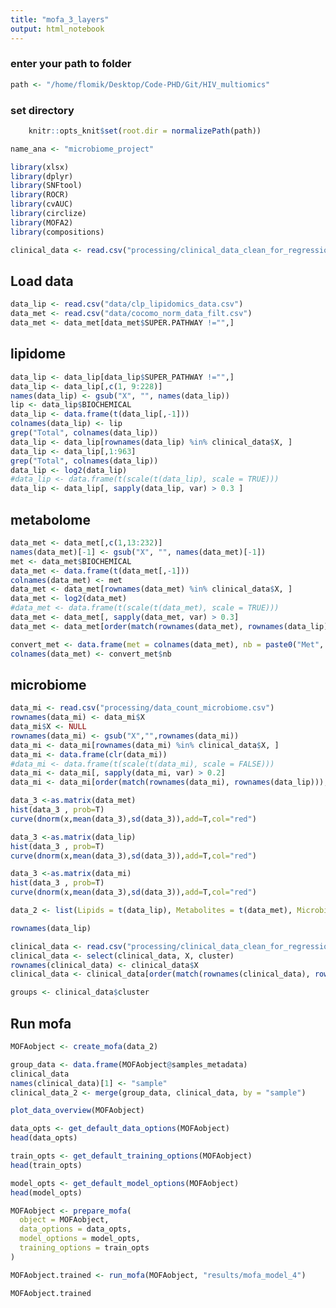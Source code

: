 ```yaml
---
title: "mofa_3_layers"
output: html_notebook
---
```


### enter your path to folder
```r
path <- "/home/flomik/Desktop/Code-PHD/Git/HIV_multiomics"
```

### set directory
```r
    knitr::opts_knit$set(root.dir = normalizePath(path)) 
```

```r
name_ana <- "microbiome_project"
```

```r
library(xlsx)
library(dplyr)
library(SNFtool)
library(ROCR)
library(cvAUC)
library(circlize)
library(MOFA2)
library(compositions)
```

```r
clinical_data <- read.csv("processing/clinical_data_clean_for_regression_models.csv")
```

## Load data
```r
data_lip <- read.csv("data/clp_lipidomics_data.csv")
data_met <- read.csv("data/cocomo_norm_data_filt.csv")
data_met <- data_met[data_met$SUPER.PATHWAY !="",]
```

## lipidome
```r
data_lip <- data_lip[data_lip$SUPER_PATHWAY !="",]
data_lip <- data_lip[,c(1, 9:228)]
names(data_lip) <- gsub("X", "", names(data_lip))
lip <- data_lip$BIOCHEMICAL
data_lip <- data.frame(t(data_lip[,-1]))
colnames(data_lip) <- lip
grep("Total", colnames(data_lip))
data_lip <- data_lip[rownames(data_lip) %in% clinical_data$X, ]
data_lip <- data_lip[,1:963]
grep("Total", colnames(data_lip))
data_lip <- log2(data_lip)
#data_lip <- data.frame(t(scale(t(data_lip), scale = TRUE)))
data_lip <- data_lip[, sapply(data_lip, var) > 0.3 ]
```

## metabolome
```r
data_met <- data_met[,c(1,13:232)]
names(data_met)[-1] <- gsub("X", "", names(data_met)[-1])
met <- data_met$BIOCHEMICAL
data_met <- data.frame(t(data_met[,-1]))
colnames(data_met) <- met
data_met <- data_met[rownames(data_met) %in% clinical_data$X, ]
data_met <- log2(data_met)
#data_met <- data.frame(t(scale(t(data_met), scale = TRUE)))
data_met <- data_met[, sapply(data_met, var) > 0.3]
data_met <- data_met[order(match(rownames(data_met), rownames(data_lip))), ]
```

```r
convert_met <- data.frame(met = colnames(data_met), nb = paste0("Met", 1:ncol(data_met)))
colnames(data_met) <- convert_met$nb
```

## microbiome
```r
data_mi <- read.csv("processing/data_count_microbiome.csv")
rownames(data_mi) <- data_mi$X
data_mi$X <- NULL
rownames(data_mi) <- gsub("X","",rownames(data_mi))
data_mi <- data_mi[rownames(data_mi) %in% clinical_data$X, ]
data_mi <- data.frame(clr(data_mi))
#data_mi <- data.frame(t(scale(t(data_mi), scale = FALSE)))
data_mi <- data_mi[, sapply(data_mi, var) > 0.2]
data_mi <- data_mi[order(match(rownames(data_mi), rownames(data_lip))), ]
```


```r
data_3 <-as.matrix(data_met)
hist(data_3 , prob=T)
curve(dnorm(x,mean(data_3),sd(data_3)),add=T,col="red")
```

```r
data_3 <-as.matrix(data_lip)
hist(data_3 , prob=T)
curve(dnorm(x,mean(data_3),sd(data_3)),add=T,col="red")
```

```r
data_3 <-as.matrix(data_mi)
hist(data_3 , prob=T)
curve(dnorm(x,mean(data_3),sd(data_3)),add=T,col="red")
```

```r
data_2 <- list(Lipids = t(data_lip), Metabolites = t(data_met), Microbiome = t(data_mi))
```

```r
rownames(data_lip)
```

```r
clinical_data <- read.csv("processing/clinical_data_clean_for_regression_models.csv")
clinical_data <- select(clinical_data, X, cluster)
rownames(clinical_data) <- clinical_data$X
clinical_data <- clinical_data[order(match(rownames(clinical_data), rownames(data_lip))), ]

groups <- clinical_data$cluster
```

## Run mofa
```r
MOFAobject <- create_mofa(data_2)
```

```r
group_data <- data.frame(MOFAobject@samples_metadata)
clinical_data
names(clinical_data)[1] <- "sample"
clinical_data_2 <- merge(group_data, clinical_data, by = "sample")
```

```r
plot_data_overview(MOFAobject)
```

```r
data_opts <- get_default_data_options(MOFAobject)
head(data_opts)
```

```r
train_opts <- get_default_training_options(MOFAobject)
head(train_opts)
```

```r
model_opts <- get_default_model_options(MOFAobject)
head(model_opts)
```

```r
MOFAobject <- prepare_mofa(
  object = MOFAobject,
  data_options = data_opts,
  model_options = model_opts,
  training_options = train_opts
)
```


```r
MOFAobject.trained <- run_mofa(MOFAobject, "results/mofa_model_4")
```

```r
MOFAobject.trained
```
